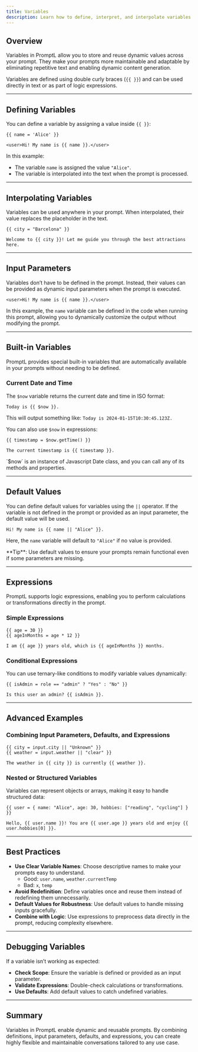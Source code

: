 ```yaml
---
title: Variables
description: Learn how to define, interpret, and interpolate variables in PromptL
---
```


## Overview

Variables in PromptL allow you to store and reuse dynamic values across your prompt. They make your prompts more maintainable and adaptable by eliminating repetitive text and enabling dynamic content generation.

Variables are defined using double curly braces (`{{ }}`) and can be used directly in text or as part of logic expressions.

---

## Defining Variables

You can define a variable by assigning a value inside `{{ }}`:

```tsx
{{ name = 'Alice' }}

<user>Hi! My name is {{ name }}.</user>
```

In this example:

- The variable `name` is assigned the value `"Alice"`.
- The variable is interpolated into the text when the prompt is processed.

---

## Interpolating Variables

Variables can be used anywhere in your prompt. When interpolated, their value replaces the placeholder in the text.

```tsx
{{ city = "Barcelona" }}

Welcome to {{ city }}! Let me guide you through the best attractions here.
```

---

## Input Parameters

Variables don’t have to be defined in the prompt. Instead, their values can be provided as dynamic input parameters when the prompt is executed.

```tsx
<user>Hi! My name is {{ name }}.</user>
```

In this example, the `name` variable can be defined in the code when running this prompt, allowing you to dynamically customize the output without modifying the prompt.

---

## Built-in Variables

PromptL provides special built-in variables that are automatically available in your prompts without needing to be defined.

### Current Date and Time

The `$now` variable returns the current date and time in ISO format:

```tsx
Today is {{ $now }}.
```

This will output something like: `Today is 2024-01-15T10:30:45.123Z.`

You can also use `$now` in expressions:

```tsx
{{ timestamp = $now.getTime() }}

The current timestamp is {{ timestamp }}.
```

<Tip>
  `$now` is an instance of Javascript Date class, and you can call any of its
  methods and properties.
</Tip>

---

## Default Values

You can define default values for variables using the `||` operator. If the variable is not defined in the prompt or provided as an input parameter, the default value will be used.

```tsx
Hi! My name is {{ name || "Alice" }}.
```

Here, the `name` variable will default to `"Alice"` if no value is provided.

<Tip>
  **Tip**: Use default values to ensure your prompts remain functional even if
  some parameters are missing.
</Tip>

---

## Expressions

PromptL supports logic expressions, enabling you to perform calculations or transformations directly in the prompt.

### Simple Expressions

```tsx
{{ age = 30 }}
{{ ageInMonths = age * 12 }}

I am {{ age }} years old, which is {{ ageInMonths }} months.
```

### Conditional Expressions

You can use ternary-like conditions to modify variable values dynamically:

```tsx
{{ isAdmin = role == "admin" ? "Yes" : "No" }}

Is this user an admin? {{ isAdmin }}.
```

---

## Advanced Examples

### Combining Input Parameters, Defaults, and Expressions

```tsx
{{ city = input.city || "Unknown" }}
{{ weather = input.weather || "clear" }}

The weather in {{ city }} is currently {{ weather }}.
```

### Nested or Structured Variables

Variables can represent objects or arrays, making it easy to handle structured data:

```tsx
{{ user = { name: "Alice", age: 30, hobbies: ["reading", "cycling"] } }}

Hello, {{ user.name }}! You are {{ user.age }} years old and enjoy {{ user.hobbies[0] }}.
```

---

## Best Practices

- **Use Clear Variable Names**: Choose descriptive names to make your prompts easy to understand.
  - Good: `user.name`, `weather.currentTemp`
  - Bad: `x`, `temp`
- **Avoid Redefinition**: Define variables once and reuse them instead of redefining them unnecessarily.
- **Default Values for Robustness**: Use default values to handle missing inputs gracefully.
- **Combine with Logic**: Use expressions to preprocess data directly in the prompt, reducing complexity elsewhere.

---

## Debugging Variables

If a variable isn’t working as expected:

- **Check Scope**: Ensure the variable is defined or provided as an input parameter.
- **Validate Expressions**: Double-check calculations or transformations.
- **Use Defaults**: Add default values to catch undefined variables.

---

## Summary

Variables in PromptL enable dynamic and reusable prompts. By combining definitions, input parameters, defaults, and expressions, you can create highly flexible and maintainable conversations tailored to any use case.
